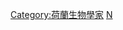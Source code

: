 {{Commonscat|Zoologists from the Netherlands}}

[[Category:荷蘭生物學家|Category:荷蘭生物學家]]
[[Category:各國動物學家|N]]